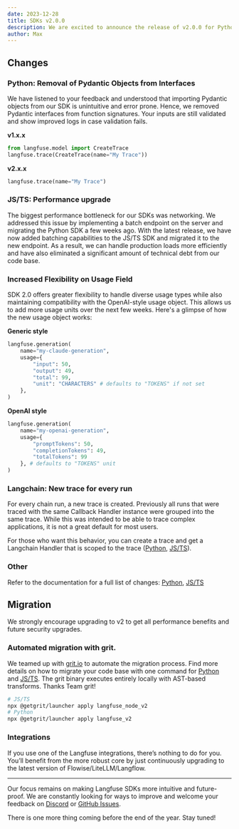 ```yaml
---
date: 2023-12-28
title: SDKs v2.0.0
description: We are excited to announce the release of v2.0.0 for Python and JS/TS SDKs. Langfuse has come a long way this year since initially launching v1 of the SDKs and it was time to finally group some necessary breaking changes into one release. The release includes simpler interfaces in Python, better defaults for the Langchain integration, and a performance upgrade for the JS/TS SDK. Read on for more details.
author: Max
---
```



<ChangelogHeader />

## Changes

### Python: Removal of Pydantic Objects from Interfaces

We have listened to your feedback and understood that importing Pydantic objects from our SDK is unintuitive and error prone. Hence, we removed Pydantic interfaces from function signatures. Your inputs are still validated and show improved logs in case validation fails.

**v1.x.x**

```python
from langfuse.model import CreateTrace
langfuse.trace(CreateTrace(name="My Trace"))
```

**v2.x.x**

```python
langfuse.trace(name="My Trace")
```

### JS/TS: Performance upgrade

The biggest performance bottleneck for our SDKs was networking. We addressed this issue by implementing a batch endpoint on the server and migrating the Python SDK a few weeks ago. With the latest release, we have now added batching capabilities to the JS/TS SDK and migrated it to the new endpoint. As a result, we can handle production loads more efficiently and have also eliminated a significant amount of technical debt from our code base.

### Increased Flexibility on Usage Field

SDK 2.0 offers greater flexibility to handle diverse usage types while also maintaining compatibility with the OpenAI-style usage object. This allows us to add more usage units over the next few weeks. Here's a glimpse of how the new usage object works:

**Generic style**

```python
langfuse.generation(
    name="my-claude-generation",
    usage={
        "input": 50,
        "output": 49,
        "total": 99,
        "unit": "CHARACTERS" # defaults to "TOKENS" if not set
    },
)
```

**OpenAI style**

```python
langfuse.generation(
    name="my-openai-generation",
    usage={
        "promptTokens": 50,
        "completionTokens": 49,
        "totalTokens": 99
    }, # defaults to "TOKENS" unit
)
```

### Langchain: New trace for every run

For every chain run, a new trace is created. Previously all runs that were traced with the same Callback Handler instance were grouped into the same trace. While this was intended to be able to trace complex applications, it is not a great default for most users.

For those who want this behavior, you can create a trace and get a Langchain Handler that is scoped to the trace ([Python](/docs/integrations/langchain/python#upgrading-from-v1xx-to-v2xx), [JS/TS](/docs/integrations/langchain/typescript#upgrade1to2)).

### Other

Refer to the documentation for a full list of changes: [Python](/docs/sdk/python#upgrading-from-v1xx-to-v2xx), [JS/TS](/docs/sdk/typescript#upgrade1to2)

## Migration

We strongly encourage upgrading to v2 to get all performance benefits and future security upgrades.

### Automated migration with grit.

We teamed up with [grit.io](https://www.grit.io/) to automate the migration process. Find more details on how to migrate your code base with one command for [Python](/docs/sdk/python#upgrading-from-v1xx-to-v2xx) and [JS/TS](/docs/sdk/typescript#upgrade1to2). The grit binary executes entirely locally with AST-based transforms. Thanks Team grit!

```bash
# JS/TS
npx @getgrit/launcher apply langfuse_node_v2
# Python
npx @getgrit/launcher apply langfuse_v2
```

### Integrations

If you use one of the Langfuse integrations, there’s nothing to do for you. You’ll benefit from the more robust core by just continuously upgrading to the latest version of Flowise/LiteLLM/Langflow.

---

Our focus remains on making Langfuse SDKs more intuitive and future-proof. We are constantly looking for ways to improve and welcome your feedback on [Discord](/discord) or [GitHub Issues](/issue).

There is one more thing coming before the end of the year. Stay tuned!
